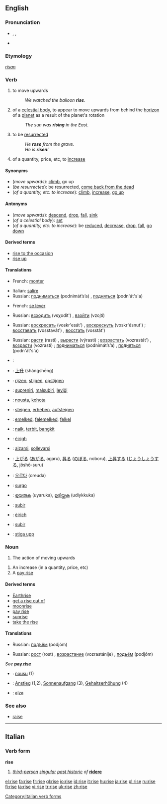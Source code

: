 ==English==
{{rank|effort|race|ladies|883|rise|looks|running|garden}}

===Pronunciation===
*{{AHD|rīz}}, {{IPA|/raɪz/}}, {{SAMPA|/raIz/}}
*{{audio|en-us-rise.ogg|Audio (US)}}
*:{{rhymes|aɪz}}

===Etymology===
{{OE.}} ''[[rīsan]]''

===Verb===
{{en-verb|rises|rising|rose|risen}}

#{{intransitive}} to move upwards
#:''We watched the balloon '''rise'''.''
#{{intransitive}} of a [[celestial body]], to appear to move upwards from behind the [[horizon]] of a [[planet]] as a result of the planet's rotation
#:''The sun was '''rising''' in the East.''
#{{intransitive}} to be [[resurrect]]ed
#:''He '''rose''' from the grave.''
#:''He is '''risen'''!''
#{{intransitive}} of a quantity, price, etc, to [[increase]]

====Synonyms====
*(''move upwards''): [[climb]], go up
*(''be resurrected''): be resurrected, [[come back from the dead]]
*(''of a quantity, etc: to increase''): [[climb]], [[increase]], [[go up]]<!--idiomatic in this sense-->

====Antonyms====
*(''move upwards''): [[descend]], [[drop]], [[fall]], [[sink]]
*(''of a celestial body''): [[set]]
*(''of a quantity, etc: to increase''): be [[reduce]]d, [[decrease]], [[drop]], [[fall]], [[go down]]<!--idiomatic in this sense-->

====Derived terms====
*[[rise to the occasion]]
*[[rise up]]<!--idiomatic: to rebel-->

====Translations====
{{trans-top|move upwards}}
*French: [[monter]]
{{trans-mid}}
*Italian: [[salire]]
*Russian: [[подниматься]] (podnimát’s’a) {{impf}}, [[подняться]] (podn'át's'a) {{pf}}
{{trans-bottom}}

{{trans-top|of a celestial body}}
*French: [[se lever]]
{{trans-mid}}
*Russian: [[всходить]] (vsχodít') {{impf}}, [[взойти]] (vzojtí) {{pf}}
{{trans-bottom}}

{{trans-top|be resurrected}}
{{trans-mid}}
*Russian: [[воскресать]] (voskr'esát') {{impf}}, [[воскреснуть]] (voskr'ésnut') {{pf}}; [[восставать]] (vosstavát') {{impf}}, [[восстать]] (vosstát') {{pf}}
{{trans-bottom}}

{{trans-top|of a quantity, etc: to increase}}
{{trans-mid}}
*Russian: [[расти]] (rastí) {{impf}}, [[вырасти]] (výrasti) {{pf}}; [[возрастать]] (vozrastát') {{impf}}, [[возрасти]] (vozrastí) {{pf}}; [[подниматься]] (podnimát’s’a) {{impf}}, [[подняться]] (podn'át's'a) {{pf}}
{{trans-bottom}}

{{checktrans}}
*{{ttbc|Arabic}}: {{ARchar|[[ارتفع]]}} {{IPAchar|(irtáfʕa)}}
*{{ttbc|Chinese}}: [[上升]] (shàngshēng)
*{{ttbc|Dutch}}: [[rijzen]], [[stijgen]], [[opstijgen]]
*{{ttbc|Esperanto}}: [[supreniri]], [[malsubiri]], [[leviĝi]]
*{{ttbc|Finnish}}: [[nousta]], [[kohota]]
*{{ttbc|German}}: [[steigen]], [[erheben]], [[aufsteigen]]
*{{ttbc|Hungarian}}: [[emelked]], [[felemelked]], [[felkel]]
*{{ttbc|Indonesian}}: [[naik]], [[terbit]], [[bangkit]]
*{{ttbc|Irish}}: [[éirigh]]
*{{ttbc|Italian}}: [[alzarsi]], [[sollevarsi]]
*{{ttbc|Japanese}}: [[上がる]] ([[あがる]], agaru), [[昇る]] ([[のぼる]], noboru), [[上昇]]する ([[じょうしょう]]する, jōshō-suru)
*{{ttbc|Korean}}: [[오르다]] (oreuda)
*{{ttbc|Latin}}: [[surgo]]
*{{ttbc|Malayalam}}: [[ഉയരുക]] (uyaruka), [[ഉദിയ്ക്കുക]] (udiykkuka)
*{{ttbc|Portuguese}}: [[subir]]
*{{ttbc|Scottish Gaelic}}: [[èirich]]
*{{ttbc|Spanish}}: [[subir]]
*{{ttbc|Swedish}}: [[stiga upp]]

===Noun===
{{en-noun}}

# The action of moving upwards
<!--vague: # Something which goes upwards-->
# An increase (in a quantity, price, etc)
# A [[pay rise]]
<!--idiom: # (colloquial) the piss ''taking the rise''-->

====Derived terms====
*[[Earthrise]]<!--sic; capitalisation?-->
*[[get a rise out of]]
*[[moonrise]]
*[[pay rise]]
*[[sunrise]]
*[[take the rise]]

====Translations====
{{trans-top|action of moving upwards}}
{{trans-mid}}
*Russian: [[подъём]] (podjóm) {{m}}
{{trans-bottom}}

{{trans-top|increase (in a quantity, price, etc)}}
{{trans-mid}}
*Russian: [[рост]] (rost) {{m}}, [[возрастание]] (vozrastánije) {{n}}, [[подъём]] (podjóm) {{m}}
{{trans-bottom}}

{{trans-top|pay rise}}
''See'' '''[[pay rise]]'''
{{trans-mid}}
{{trans-bottom}}

{{checktrans}}
*{{ttbc|Finnish}}: [[nousu]] (1)
*{{ttbc|German}}: [[Anstieg]] (1,2), [[Sonnenaufgang]] (3), [[Gehaltserhöhung]] (4)
*{{ttbc|Spanish}}: [[alza]] {{f}}

===See also===
*[[raise]]

----
==Italian==
===Verb form===
'''rise'''

#''[[third-person]] [[singular]] [[past historic]] of'' '''[[ridere]]'''

[[Category:Italian verb forms]]

[[el:rise]]
[[fa:rise]]
[[fr:rise]]
[[gl:rise]]
[[io:rise]]
[[id:rise]]
[[it:rise]]
[[hu:rise]]
[[ja:rise]]
[[pl:rise]]
[[ru:rise]]
[[fi:rise]]
[[ta:rise]]
[[vi:rise]]
[[tr:rise]]
[[uk:rise]]
[[zh:rise]]